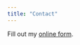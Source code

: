 ```yaml
---
title: "Contact"
---
```


<div id="wufoo-z113wl420gtib33"> Fill out my <a href="https://dorienhuijser.wufoo.com/forms/z113wl420gtib33">online form</a>. </div> <script type="text/javascript"> var z113wl420gtib33; (function(d, t) { var s = d.createElement(t), options = { 'userName':'dorienhuijser', 'formHash':'z113wl420gtib33', 'autoResize':true, 'height':'520', 'async':true, 'host':'wufoo.com', 'header':'show', 'ssl':true }; s.src = ('https:' == d.location.protocol ?'https://':'http://') + 'secure.wufoo.com/scripts/embed/form.js'; s.onload = s.onreadystatechange = function() { var rs = this.readyState; if (rs) if (rs != 'complete') if (rs != 'loaded') return; try { z113wl420gtib33 = new WufooForm(); z113wl420gtib33.initialize(options); z113wl420gtib33.display(); } catch (e) { } }; var scr = d.getElementsByTagName(t)[0], par = scr.parentNode; par.insertBefore(s, scr); })(document, 'script'); </script>
